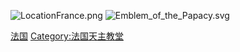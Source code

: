 {{Commonscat|Basilicas in France}}
{{catmore}}

[[Image:LocationFrance.png|right]]
[[Image:Emblem_of_the_Papacy.svg|right]]
{{Commonscat|Basilica churches in France}}

[[Category:欧洲宗座圣殿|法国]]
[[Category:法国天主教堂|Category:法国天主教堂]]